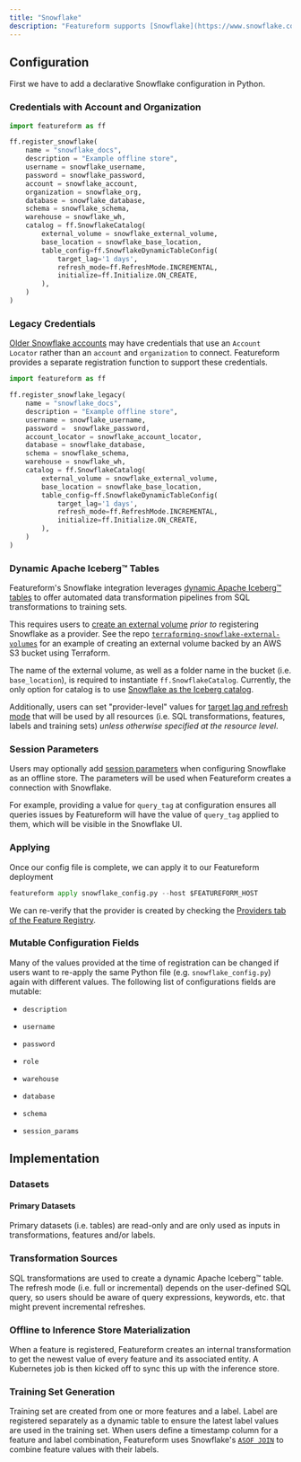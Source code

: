 ```yaml
---
title: "Snowflake"
description: "Featureform supports [Snowflake](https://www.snowflake.com/) as an Offline Store."
---
```


## Configuration

First we have to add a declarative Snowflake configuration in Python.

### Credentials with Account and Organization

```py snowflake\_config.py
import featureform as ff

ff.register_snowflake(
    name = "snowflake_docs",
    description = "Example offline store",
    username = snowflake_username,
    password = snowflake_password,
    account = snowflake_account,
    organization = snowflake_org,
    database = snowflake_database,
    schema = snowflake_schema,
    warehouse = snowflake_wh,
    catalog = ff.SnowflakeCatalog(
        external_volume = snowflake_external_volume,
        base_location = snowflake_base_location,
        table_config=ff.SnowflakeDynamicTableConfig(
            target_lag='1 days',
            refresh_mode=ff.RefreshMode.INCREMENTAL,
            initialize=ff.Initialize.ON_CREATE,
        ),
    )
)
```

### Legacy Credentials

[Older Snowflake accounts](https://docs.snowflake.com/en/user-guide/admin-account-identifier.html#using-an-account-locator-as-an-identifier) may have credentials that use an `Account Locator` rather than an `account` and `organization` to connect. Featureform provides a separate registration function to support these credentials.

```py snowflake\_config.py
import featureform as ff

ff.register_snowflake_legacy(
    name = "snowflake_docs",
    description = "Example offline store",
    username = snowflake_username,
    password =  snowflake_password,
    account_locator = snowflake_account_locator,
    database = snowflake_database,
    schema = snowflake_schema,
    warehouse = snowflake_wh,
    catalog = ff.SnowflakeCatalog(
        external_volume = snowflake_external_volume,
        base_location = snowflake_base_location,
        table_config=ff.SnowflakeDynamicTableConfig(
            target_lag='1 days',
            refresh_mode=ff.RefreshMode.INCREMENTAL,
            initialize=ff.Initialize.ON_CREATE,
        ),
    )
)
```

### Dynamic Apache Iceberg™ Tables

Featureform's Snowflake integration leverages [dynamic Apache Iceberg™ tables](https://docs.snowflake.com/en/user-guide/dynamic-tables-create-iceberg) to offer automated data transformation pipelines from SQL transformations to training sets.

This requires users to [create an external volume](https://docs.snowflake.com/en/user-guide/tables-iceberg-configure-external-volume) _prior to_ registering Snowflake as a provider. See the repo [`terraforming-snowflake-external-volumes`](https://github.com/featureform/terraforming-snowflake-external-volumes) for an example of creating an external volume backed by an AWS S3 bucket using Terraform.

The name of the external volume, as well as a folder name in the bucket (i.e. `base_location`), is required to instantiate `ff.SnowflakeCatalog`. Currently, the only option for catalog is to use [Snowflake as the Iceberg catalog](https://docs.snowflake.com/en/user-guide/tables-iceberg#label-tables-iceberg-catalog-options).

Additionally, users can set "provider-level" values for [target lag and refresh mode](https://docs.snowflake.com/en/user-guide/dynamic-tables-refresh) that will be used by all resources (i.e. SQL transformations, features, labels and training sets) _unless otherwise specified at the resource level_.

### Session Parameters

Users may optionally add [session parameters](https://docs.snowflake.com/en/sql-reference/parameters#session-parameters) when configuring Snowflake as an offline store. The parameters will be used when Featureform creates a connection with Snowflake.

For example, providing a value for `query_tag` at configuration ensures all queries issues by Featureform will have the value of `query_tag` applied to them, which will be visible in the Snowflake UI.

### Applying

Once our config file is complete, we can apply it to our Featureform deployment

```py
featureform apply snowflake_config.py --host $FEATUREFORM_HOST
```

We can re-verify that the provider is created by checking the [Providers tab of the Feature Registry](/getting-started/exploring-the-feature-registry).

### Mutable Configuration Fields

Many of the values provided at the time of registration can be changed if users want to re-apply the same Python file (e.g. `snowflake_config.py`) again with different values. The following list of configurations fields are mutable:

* `description`

* `username`

* `password`

* `role`

* `warehouse`

* `database`

* `schema`

* `session_params`

## Implementation

### Datasets

#### Primary Datasets

Primary datasets (i.e. tables) are read-only and are only used as inputs in transformations, features and/or labels.

### Transformation Sources

SQL transformations are used to create a dynamic Apache Iceberg™ table. The refresh mode (i.e. full or incremental) depends on the user-defined SQL query, so users should be aware of query expressions, keywords, etc. that might prevent incremental refreshes.

### Offline to Inference Store Materialization

When a feature is registered, Featureform creates an internal transformation to get the newest value of every feature and its associated entity. A Kubernetes job is then kicked off to sync this up with the inference store.

### Training Set Generation

Training set are created from one or more features and a label. Label are registered separately as a dynamic table to ensure the latest label values are used in the training set. When users define a timestamp column for a feature and label combination, Featureform uses Snowflake's [`ASOF JOIN`](https://docs.snowflake.com/en/sql-reference/constructs/asof-join) to combine feature values with their labels.

